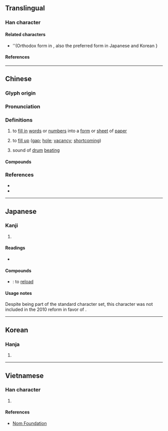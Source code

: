 {{also|塡}}
{{character info}}
==Translingual==

===Han character===
{{Han char|rn=32|rad=土|as=10|sn=13|four=41181|canj=GJBC|ids=⿰土真}}

====Related characters====
* {{l|mul|[[塡]]}} ''(Orthodox form in {{w|Kangxi dictionary}}, also the preferred form in Japanese {{w|kanji}} and Korean {{w|hanja}}}

====References====
{{Han ref|kx=0236.341|hdz=10470.100|uh=586B}}

----

==Chinese==
{{zh-forms|t2=塡|alt=𰉰-second round simplified}}

===Glyph origin===
{{Han etym}}

===Pronunciation===
{{zh-pron
|m=tián
|c=tin4
|h=pfs=thièn
|md=
|mn=ml:tiân/qz,xm,zz:tiān/tw:thiām/thūn/xm:tēng
|mn_note=tiân/tiān/thiām - literary; thūn/tēng - vernacular
|mn-t=tiang5/tiêng5
|mn-t_note=tiang5 - Shantou; tiêng5 - Chaozhou
|w=
|x=dienn2
|mc=y
|oc=y
|cat=v
}}

===Definitions===
{{zh-hanzi}}

# to [[fill in]] [[word]]s or [[number]]s into a [[form]] or [[sheet]] of [[paper]]
#: {{zh-x|填表|'''[[fill in]] the [[form]]}}
# to [[fill up]] ([[gap]]; [[hole]]; [[vacancy]]; [[shortcoming]])
#: {{zh-x|填補}}
# {{lb|zh|archaic}} sound of [[drum]] [[beating]]

====Compounds====
{{zh-der|填報|填飽|填表|填補|填充|填詞|填地|填堵|填發|填房|填方|填海|填空|填料|填滿|填密|填命|填平|填塞|填塞物|填數|填寫|填鴨|怒氣填胸|悲憤填膺|填還|填餡|填窟窿|作詩填詞|廓填|填街塞巷|填篆|填書|充填|慾壑難填|填充玩具|填充題|填限|填然|填漆|填溝壑|填海造地|填咽|填充物|填倉|憤氣填膺|擔雪填井|氣憤填膺|挑雪填井|移山填海|激忿填膺|欲壑難填|替手填腳|擔雪填河|氣滿填胸|義憤填膺|精衛填海|車馬填門|駢填|選填|雙鉤廓填|義憤填胸|銜石填海|賓客填門|填海造陸}}

===References===
* {{R:twedu|A00799}}
* {{R:yue:Hanzi}}

{{zh-cat|Elementary}}

----

==Japanese==

===Kanji===
{{ja-kanji|grade=|rs=土10}} <!-- Note: 塡 is not its kyūjitai form -->

# {{alt form|ja|塡||to [[fill in]]; to [[fill up]]}}

====Readings====
* {{ja-readings
|goon=ちん, でん
|kanon=ちん, てん
|kun=うず-める, しず-める, は-まる, は-める, ふさ-ぐ
}}

====Compounds====
* {{ja-r|装填|そうてん}}: to [[reload]]

====Usage notes====
Despite being part of the {{w|JIS X 0208}} standard character set, this character was not included in the 2010 {{w|Jōyō kanji}} reform in favor of {{l|ja|塡}}.

----

==Korean==

===Hanja===
{{ko-hanja|hangeul=[[전]], [[진]]|rv=jeon, jin|mr=chŏn, chin}}

# {{rfdef|ko|sort=土10}}

----

==Vietnamese==

===Han character===
{{vi-hantu|rs=土10|[[điền]], [[đền]]}}

# {{rfdef|vi|sort=土10}}

====References====
* [http://nomfoundation.org/common/nom_details.php?codepoint=586B Nom Foundation]